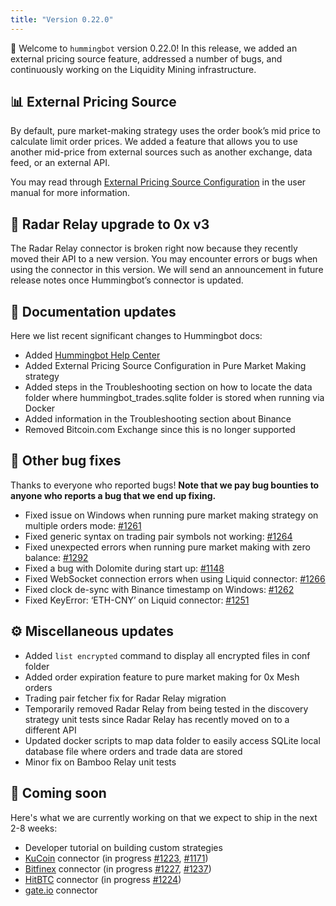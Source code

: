 ```yaml
---
title: "Version 0.22.0"
---
```


🚀 Welcome to `hummingbot` version 0.22.0! In this release, we added an external pricing source feature, addressed a number of bugs, and continuously working on the Liquidity Mining infrastructure.

## 📊 External Pricing Source

By default, pure market-making strategy uses the order book’s mid price to calculate limit order prices. We added a feature that allows you to use another mid-price from external sources such as another exchange, data feed, or an external API.

You may read through [External Pricing Source Configuration](/strategies/external-price-source/#when-to-use-an-external-price-source) in the user manual for more information.

## 🔗 Radar Relay upgrade to 0x v3

The Radar Relay connector is broken right now because they recently moved their API to a new version. You may encounter errors or bugs when using the connector in this version. We will send an announcement in future release notes once Hummingbot’s connector is updated.

## 📓 Documentation updates

Here we list recent significant changes to Hummingbot docs:

- Added [Hummingbot Help Center](https://hummingbot.zendesk.com/hc/en-us/)
- Added External Pricing Source Configuration in Pure Market Making strategy
- Added steps in the Troubleshooting section on how to locate the data folder where hummingbot_trades.sqlite folder is stored when running via Docker
- Added information in the Troubleshooting section about Binance
- Removed Bitcoin.com Exchange since this is no longer supported

## 🐞 Other bug fixes

Thanks to everyone who reported bugs! **Note that we pay bug bounties to anyone who reports a bug that we end up fixing.**

- Fixed issue on Windows when running pure market making strategy on multiple orders mode: [#1261](https://github.com/CoinAlpha/hummingbot/issues/1261)
- Fixed generic syntax on trading pair symbols not working: [#1264](https://github.com/CoinAlpha/hummingbot/issues/1264)
- Fixed unexpected errors when running pure market making with zero balance: [#1292](https://github.com/CoinAlpha/hummingbot/issues/1292)
- Fixed a bug with Dolomite during start up: [#1148](https://github.com/CoinAlpha/hummingbot/issues/1148)
- Fixed WebSocket connection errors when using Liquid connector: [#1266](https://github.com/CoinAlpha/hummingbot/issues/1266)
- Fixed clock de-sync with Binance timestamp on Windows: [#1262](https://github.com/CoinAlpha/hummingbot/issues/1262)
- Fixed KeyError: ‘ETH-CNY’ on Liquid connector: [#1251](https://github.com/CoinAlpha/hummingbot/issues/1251)

## ⚙️ Miscellaneous updates

- Added `list encrypted` command to display all encrypted files in conf folder
- Added order expiration feature to pure market making for 0x Mesh orders
- Trading pair fetcher fix for Radar Relay migration
- Temporarily removed Radar Relay from being tested in the discovery strategy unit tests since Radar Relay has recently moved on to a different API
- Updated docker scripts to map data folder to easily access SQLite local database file where orders and trade data are stored
- Minor fix on Bamboo Relay unit tests

## 🚀 Coming soon

Here's what we are currently working on that we expect to ship in the next 2-8 weeks:

- Developer tutorial on building custom strategies
- [KuCoin](https://www.kucoin.com/) connector (in progress [#1223](https://github.com/CoinAlpha/hummingbot/pull/1223), [#1171](https://github.com/CoinAlpha/hummingbot/pull/1171))
- [Bitfinex](https://www.bitfinex.com/) connector (in progress [#1227](https://github.com/CoinAlpha/hummingbot/pull/1227), [#1237](https://github.com/CoinAlpha/hummingbot/pull/1237))
- [HitBTC](https://hitbtc.com/) connector (in progress [#1224](https://github.com/CoinAlpha/hummingbot/pull/1224))
- [gate.io](https://gate.io) connector

